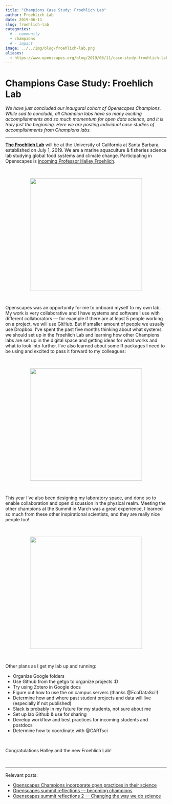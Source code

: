```yaml
---
title: "Champions Case Study: Froehlich Lab"
author: Froehlich Lab
date: 2019-06-11
slug: froehlich-lab
categories:
  # - community
  - champions
  # - impact
image: ../../img/blog/froehlich-lab.png
aliases: 
  - https://www.openscapes.org/blog/2019/06/11/case-study-froehlich-lab/
---
```


# Champions Case Study: Froehlich Lab 

*We have just concluded our inaugural cohort of Openscapes Champions. While sad to conclude, all Champion labs have so many exciting accomplishments and so much momentum for open data science, and it is truly just the beginning. Here we are posting individual case studies of accomplishments from Champions labs.*

---

[**The Froehlich Lab**](https://halleyfroehlich.wordpress.com/) will be at the University of California at Santa Barbara, established on July 1, 2019. We are a marine aquaculture & fisheries science lab studying global food systems and climate change. Participating in Openscapes is [incoming Professor Halley Froehlich](https://halleyfroehlich.wordpress.com/).

<br> 

<center>
  <a><img src="/img/blog/froehlich-lab.png" width="350px"></a>
</center>

<br>

Openscapes was an opportunity for me to onboard myself to my own lab. My work is very collaborative and I have systems and software I use with different collaborators — for example if there are at least 5 people working on a project, we will use GitHub. But if smaller amount of people we usually use Dropbox. I've spent the past five months thinking about what systems we should set up in the Froehlich Lab and learning how other Champions labs are set up in the digital space and getting ideas for what works and what to look into further. I've also learned about some R packages I need to be using and excited to pass it forward to my colleagues:


<br> 

<center>
 <a href="https://twitter.com/DocFroehlich/status/1085990833571020800">
    <img src="/img/blog/halley-rnoaa-tweet.png" width="350px">
  </a>
</center>

<br>

This year I've also been designing my laboratory space, and done so to enable collaboration and open discussion in the physical realm. Meeting the other champions at the Summit in March was a great experience, I learned so much from these other inspirational scientists, and they are really nice people too!

<br> 

<center>
  <a href="https://twitter.com/DocFroehlich/status/1112053451175817222">
  <img src="/img/blog/halley-summit-tweet.png" width="350px">
  </a>
</center>

<br>


Other plans as I get my lab up and running: 

- Organize Google folders
- Use Github from the getgo to organize projects :D
- Try using Zotero in Google docs
- Figure out how to use the on campus servers (thanks @EcoDataSci!)
- Determine how and where past student projects and data will live (especially if not published)
- Slack is probably in my future for my students, not sure about me
- Set up lab Github & use for sharing
- Develop workflow and best practices for incoming students and postdocs
- Determine how to coordinate with  @CARTsci



<br>

Congratulations Halley and the new Froehlich Lab! 

<br>

---

Relevant posts: 

- [Openscapes Champions incorporate open practices in their science](https://www.openscapes.org/blog/2019/03/27/champions-incorporate-open-science/)
- [Openscapes summit reflections — becoming champions](https://www.openscapes.org/blog/2019/04/08/summit-reflections1/)
- [Openscapes summit reflections 2 — Changing the way we do science](https://www.openscapes.org/blog/2019/04/25/summit-reflections2/)

<br>

